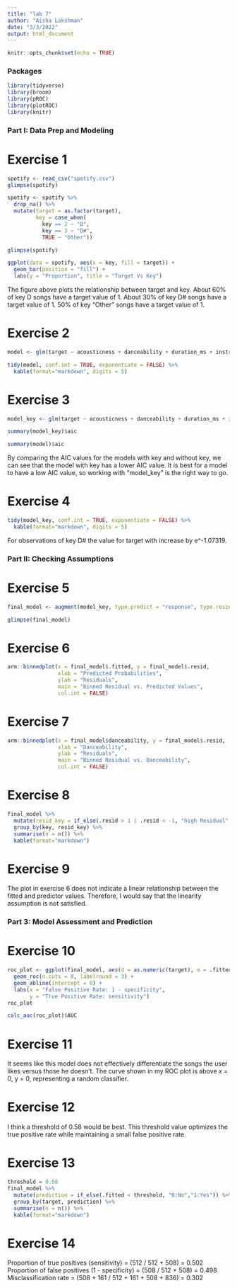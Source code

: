 ```yaml
---
title: "lab 7"
author: "Aisha Lakshman"
date: "3/3/2022"
output: html_document
---
```


```r
knitr::opts_chunk$set(echo = TRUE)
```

### Packages

```r
library(tidyverse)
library(broom)
library(pROC)
library(plotROC)
library(knitr)
```

### Part I: Data Prep and Modeling

# Exercise 1
```r
spotify <- read_csv("spotify.csv")
glimpse(spotify)

spotify <- spotify %>% 
  drop_na() %>% 
  mutate(target = as.factor(target),
         key = case_when(
           key == 2 ~ "D",
           key == 3 ~ "D#",
           TRUE ~ "Other"))

glimpse(spotify)

ggplot(data = spotify, aes(x = key, fill = target)) +
  geom_bar(position = "fill") + 
  labs(y = "Proportion", title = "Target Vs Key")
```

The figure above plots the relationship between target and key. About 60% of key D songs have a target value of 1. About 30% of key D# songs have a target value of 1. 50% of key "Other" songs have a target value of 1.   

# Exercise 2
```r
model <- glm(target ~ acousticness + danceability + duration_ms + instrumentalness + loudness + speechiness + valence, data = spotify, family = binomial)

tidy(model, conf.int = TRUE, exponentiate = FALSE) %>%
  kable(format="markdown", digits = 5)
```
# Exercise 3
```r
model_key <- glm(target ~ acousticness + danceability + duration_ms + instrumentalness + loudness + speechiness + valence + key, data = spotify, family = binomial)

summary(model_key)$aic

summary(model)$aic 
```

By comparing the AIC values for the models with key and without key, we can see that the model with key has a lower AIC value. It is best for a model to have a low AIC value, so working with "model_key" is the right way to go. 

# Exercise 4
```r
tidy(model_key, conf.int = TRUE, exponentiate = FALSE) %>%
  kable(format="markdown", digits = 5)
```

For observations of key D# the value for target with increase by e^-1.07319.

### Part II: Checking Assumptions

# Exercise 5
```r
final_model <- augment(model_key, type.predict = "response", type.residuals = "deviance")

glimpse(final_model)
```

# Exercise 6
```r
arm::binnedplot(x = final_model$.fitted, y = final_model$.resid,
                xlab = "Predicted Probabilities", 
                ylab = "Residuals",
                main = "Binned Residual vs. Predicted Values", 
                col.int = FALSE)
```

# Exercise 7
```r
arm::binnedplot(x = final_model$danceability, y = final_model$.resid,
                xlab = "Danceability", 
                ylab = "Residuals",
                main = "Binned Residual vs. Danceability", 
                col.int = FALSE)
```

# Exercise 8
```r
final_model %>% 
  mutate(resid_key = if_else(.resid > 1 | .resid < -1, "high Residual", "low Residual")) %>% 
  group_by(key, resid_key) %>% 
  summarise(n = n()) %>%
  kable(format="markdown")
```

# Exercise 9

The plot in exercise 6 does not indicate a linear relationship between the fitted and predictor values. Therefore, I would say that the linearity assumption is not satisfied. 

### Part 3: Model Assessment and Prediction

# Exercise 10

```r
roc_plot <- ggplot(final_model, aes(d = as.numeric(target), m = .fitted)) +
  geom_roc(n.cuts = 8, labelround = 3) + 
  geom_abline(intercept = 0) + 
  labs(x = "False Positive Rate: 1 - specificity", 
       y = "True Positive Rate: sensitivity")
roc_plot

calc_auc(roc_plot)$AUC
```

# Exercise 11 
It seems like this model does not effectively differentiate the songs the user likes versus those he doesn’t. The curve shown in my ROC plot is above x = 0, y = 0, representing a random classifier. 

# Exercise 12

I think a threshold of 0.58 would be best. This threshold value optimizes the true positive rate while maintaining a small false positive rate. 

# Exercise 13

```r
threshold = 0.58
final_model %>% 
  mutate(prediction = if_else(.fitted < threshold, "0:No","1:Yes")) %>% 
  group_by(target, prediction) %>% 
  summarise(n = n()) %>%
  kable(format="markdown")
```

# Exercise 14

Proportion of true positives (sensitivity) = (512 / 512 + 508) = 0.502
Proportion of false positives (1 - specificity) = (508 / 512 + 508) = 0.498
Misclassification rate = (508 + 161 / 512 + 161 + 508 + 836) = 0.302



